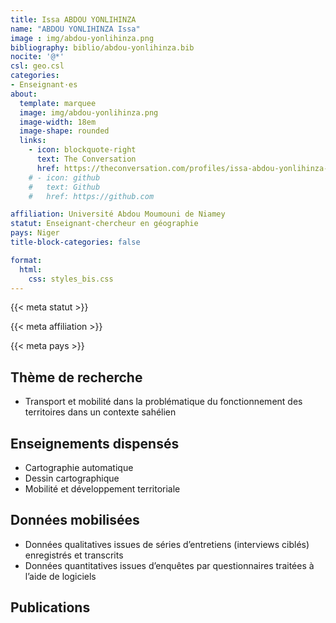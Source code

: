 ```yaml
---
title: Issa ABDOU YONLIHINZA
name: "ABDOU YONLIHINZA Issa"
image : img/abdou-yonlihinza.png
bibliography: biblio/abdou-yonlihinza.bib
nocite: '@*'
csl: geo.csl
categories: 
- Enseignant·es
about:
  template: marquee
  image: img/abdou-yonlihinza.png
  image-width: 18em
  image-shape: rounded
  links:
    - icon: blockquote-right
      text: The Conversation
      href: https://theconversation.com/profiles/issa-abdou-yonlihinza-348657/articles
    # - icon: github
    #   text: Github
    #   href: https://github.com

affiliation: Université Abdou Moumouni de Niamey
statut: Enseignant-chercheur en géographie
pays: Niger
title-block-categories: false

format:
  html: 
    css: styles_bis.css
---
```


::: {#profil}
::: {#statut}
{{< meta statut >}}
:::

::: {#affiliation}
{{< meta affiliation >}}
:::

::: {#pays}
<i class="bi bi-globe2"></i> {{< meta pays >}}\
:::
:::

## <i class="bi bi-ui-checks-grid"></i> Thème de recherche

::: {#liste}
-   Transport et mobilité dans la problématique du fonctionnement des territoires dans un contexte sahélien
:::

## <i class="bi bi-person-video3"></i> Enseignements dispensés

<div>

-   Cartographie automatique
-   Dessin cartographique
-   Mobilité et développement territoriale

</div>

## <i class="bi bi-clipboard-data"></i> Données mobilisées

-   Données qualitatives issues de séries d'entretiens (interviews ciblés) enregistrés et transcrits
-   Données quantitatives issues d'enquêtes par questionnaires traitées à l'aide de logiciels

## <i class="bi bi-file-earmark-text"></i> Publications

::: {#refs}
:::
